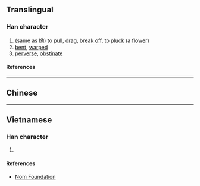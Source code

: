 {{character info/new}}
==Translingual==

===Han character===
{{Han char|rn=64|rad=手|as=04|sn=7|four=|canj=QVIS,XQVIS|ids=⿰扌幻}}

# (same as [[拗]]) to [[pull]], [[drag]], [[break off]], to [[pluck]] (a [[flower]])
# [[bent]], [[warped]]
# [[perverse]], [[obstinate]]

====References====
{{Han ref|kx=0422.121|dkj=11902|dj=0770.090|hdz=31846.060|uh=629D}}

----

==Chinese==
{{zh-see|拗|v}}

----

==Vietnamese==

===Han character===
{{vi-readings|rs=手04|reading=[[ảo]], [[ẩu]], [[nữu]]}}

# {{defn|lang=vi|sort=手04}}

====References====
* [http://nomfoundation.org/common/nom_details.php?codepoint=629d Nom Foundation]